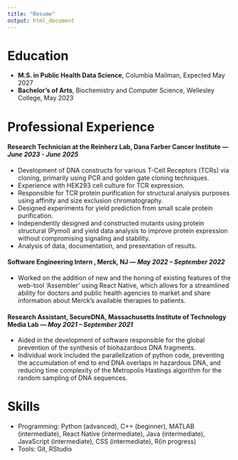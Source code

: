 ```yaml
---
title: "Resume"
output: html_document
---
```


# Education

- **M.S. in Public Health Data Science**, Columbia Mailman, Expected May 2027
- **Bachelor's of Arts**, Biochemistry and Computer Science, Wellesley College, May 2023

# Professional Experience

####  Research Technician at the Reinherz Lab, Dana Farber Cancer Institute — *June 2023 - June 2025*

- Development of DNA constructs for various T-Cell Receptors (TCRs) via cloning, primarily using PCR
and golden gate cloning techniques.
- Experience with HEK293 cell culture for TCR expression.
- Responsible for TCR protein purification for structural analysis purposes using affinity and size
exclusion chromatography.
- Designed experiments for yield prediction from small scale protein purification.
- Independently designed and constructed mutants using protein structural (Pymol) and yield data
analysis to improve protein expression without compromising signaling and stability.
- Analysis of data, documentation, and presentation of results.

#### Software Engineering Intern , Merck, NJ — *May 2022 – September 2022*
- Worked on the addition of new and the honing of existing features of the web-tool ‘Assembler’ using React Native, which allows for a streamlined ability for doctors and public health agencies to market and share information about Merck’s available therapies to patients.

#### Research Assistant, SecureDNA, Massachusetts Institute of Technology Media Lab — *May 2021 – September 2021*

- Aided in the development of software responsible for the global prevention of the synthesis of biohazardous DNA fragments.
- Individual work included the parallelization of python code, preventing the accumulation of end to end DNA overlaps in hazardous DNA, and reducing time complexity of the Metropolis Hastings algorithm for the random sampling of DNA sequences.

# Skills

- Programming: Python (advanced), C++ (beginner), MATLAB (intermediate), React
Native (intermediate), Java (intermediate), JavaScript (intermediate), CSS (intermediate), R(in progress)
- Tools: Git, RStudio  




